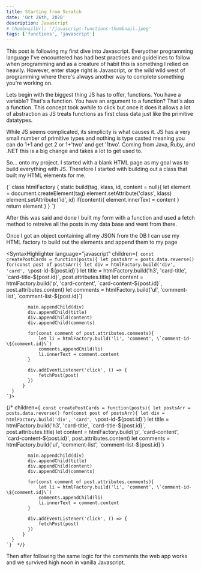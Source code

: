 ---
title: Starting from Scratch
date: 'Oct 26th, 2020'
description: Javascript
# thumbnailUrl: '/javascript-functions-thumbnail.jpeg'
tags: ['functions', 'javascript']
---

This post is following my first dive into Javascript. Everyother programming language I've encountered has had best practices and guidelines to follow when programming and as a creature of habit this is something I relied on heavily. However, enter stage right is Javascript, or the wild wild west of programming where there's always another way to complete something you're working on.

Lets begin with the biggest thing JS has to offer, functions. You have a variable? That's a function. You have an argument to a function? That's also a function. This concept took awhile to click but once it does it allows a lot of abstraction as JS treats functions as first class data just like the primitive datatypes.

While JS seems complicated, its simplicity is what causes it. JS has a very small number of primitive types and nothing is type casted meaning you can do 1+1 and get 2 or 1+'two' and get '1two'. Coming from Java, Ruby, and .NET this is a big change and takes a lot to get used to.

So... onto my project. I started with a blank HTML page as my goal was to build everything with JS. Therefore I started with building out a class that built my HTML elements for me.

<SyntaxHighlighter language="javascript">
  {`
    class htmlFactory {
        static build(tag, klass, id, content = null){
            let element = document.createElement(tag)
            element.setAttribute('class', klass)
            element.setAttribute('id', id)
            if(content){
                element.innerText = content
            }
            return element
        }
    }
  `}
</SyntaxHighlighter>

After this was said and done I built my form with a function and used a fetch method to retreive all the posts in my data base and went from there.

Once I got an object containing all my JSON from the DB I can use my HTML factory to build out the elements and append them to my page

<SyntaxHighlighter language="javascript" children={`
    const createPostCards = function(posts){
        let postsArr = posts.data.reverse()
        for(const post of postsArr){
            let div = htmlFactory.build('div', 'card', \`post-id-\${post.id}\`)
            let title = htmlFactory.build('h3', 'card-title', \`card-title-\${post.id}\`, post.attributes.title)
            let content = htmlFactory.build('p', 'card-content', \`card-content-\${post.id}\`, post.attributes.content)
            let comments = htmlFactory.build('ul', 'comment-list', \`comment-list-\${post.id}\`)

            main.appendChild(div)
            div.appendChild(title)
            div.appendChild(content)
            div.appendChild(comments)

            for(const comment of post.attributes.comments){
                let li = htmlFactory.build('li', 'comment', \`comment-id-\${comment.id}\`)
                comments.appendChild(li)
                li.innerText = comment.content
            }

            div.addEventListener('click', () => {
                fetchPost(post)
            })
          }
      }
    `}>
  {/* children={`
    const createPostCards = function(posts){
        let postsArr = posts.data.reverse()
        for(const post of postsArr){
            let div = htmlFactory.build('div', 'card', \`post-id-\${post.id}\`)
            let title = htmlFactory.build('h3', 'card-title', \`card-title-\${post.id}\`, post.attributes.title)
            let content = htmlFactory.build('p', 'card-content', \`card-content-\${post.id}\`, post.attributes.content)
            let comments = htmlFactory.build('ul', 'comment-list', \`comment-list-\${post.id}\`)

            main.appendChild(div)
            div.appendChild(title)
            div.appendChild(content)
            div.appendChild(comments)

            for(const comment of post.attributes.comments){
                let li = htmlFactory.build('li', 'comment', \`comment-id-\${comment.id}\`)
                comments.appendChild(li)
                li.innerText = comment.content
            }

            div.addEventListener('click', () => {
                fetchPost(post)
            })
          }
      }
    `}  */}

</SyntaxHighlighter>

Then after following the same logic for the comments the web app works and we survived high noon in vanilla Javascript.
